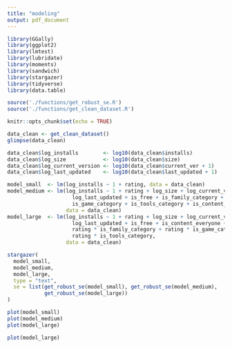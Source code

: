```yaml
---
title: "modeling"
output: pdf_document
---
```


```r
library(GGally)
library(ggplot2) 
library(lmtest)
library(lubridate)
library(moments)
library(sandwich)
library(stargazer)
library(tidyverse)
library(data.table)

source('./functions/get_robust_se.R')
source('./functions/get_clean_dataset.R')
```

```r
knitr::opts_chunk$set(echo = TRUE)
```


```r
data_clean <- get_clean_dataset()
glimpse(data_clean)
```

```r
data_clean$log_installs        <- log10(data_clean$installs)
data_clean$log_size            <- log10(data_clean$size)
data_clean$log_current_version <- log10(data_clean$current_ver + 1)
data_clean$log_last_updated    <- log10(data_clean$last_updated + 1)
```

```r
model_small  <- lm(log_installs ~ 1 + rating, data = data_clean)
model_medium <- lm(log_installs ~ 1 + rating + log_size + log_current_version +
                     log_last_updated + is_free + is_family_category + 
                     is_game_category + is_tools_category + is_content_everyone,
                   data = data_clean)
model_large  <- lm(log_installs ~ 1 + rating + log_size + log_current_version +
                     log_last_updated + is_free + is_content_everyone +
                     rating * is_family_category + rating * is_game_category + 
                     rating * is_tools_category,
                   data = data_clean)

stargazer(
  model_small,
  model_medium,
  model_large,
  type = "text",
  se = list(get_robust_se(model_small), get_robust_se(model_medium), 
            get_robust_se(model_large))
)

plot(model_small)
plot(model_medium)
plot(model_large)
```

```r
plot(model_large)
```

